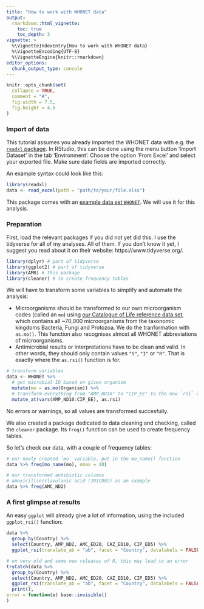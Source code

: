 ```yaml
---
title: "How to work with WHONET data"
output:
  rmarkdown::html_vignette:
    toc: true
    toc_depth: 3
vignette: >
  %\VignetteIndexEntry{How to work with WHONET data}
  %\VignetteEncoding{UTF-8}
  %\VignetteEngine{knitr::rmarkdown}
editor_options:
  chunk_output_type: console
---
```


```r
knitr::opts_chunk$set(
  collapse = TRUE,
  comment = "#",
  fig.width = 7.5,
  fig.height = 4.5
)
```

### Import of data

This tutorial assumes you already imported the WHONET data with e.g. the [`readxl` package](https://readxl.tidyverse.org/). In RStudio, this can be done using the menu button 'Import Dataset' in the tab 'Environment'. Choose the option 'From Excel' and select your exported file. Make sure date fields are imported correctly.

An example syntax could look like this:

```r
library(readxl)
data <- read_excel(path = "path/to/your/file.xlsx")
```

This package comes with an [example data set `WHONET`](https://msberends.github.io/AMR/reference/WHONET.html). We will use it for this analysis.

### Preparation

First, load the relevant packages if you did not yet did this. I use the tidyverse for all of my analyses. All of them. If you don't know it yet, I suggest you read about it on their website: https://www.tidyverse.org/.

```r
library(dplyr) # part of tidyverse
library(ggplot2) # part of tidyverse
library(AMR) # this package
library(cleaner) # to create frequency tables
```

We will have to transform some variables to simplify and automate the analysis:

* Microorganisms should be transformed to our own microorganism codes (called an `mo`) using [our Catalogue of Life reference data set](https://msberends.github.io/AMR/reference/catalogue_of_life), which contains all ~70,000 microorganisms from the taxonomic kingdoms Bacteria, Fungi and Protozoa. We do the tranformation with `as.mo()`. This function also recognises almost all WHONET abbreviations of microorganisms.
* Antimicrobial results or interpretations have to be clean and valid. In other words, they should only contain values `"S"`, `"I"` or `"R"`. That is exactly where the `as.rsi()` function is for.

```r
# transform variables
data <- WHONET %>%
  # get microbial ID based on given organism
  mutate(mo = as.mo(Organism)) %>%
  # transform everything from "AMP_ND10" to "CIP_EE" to the new `rsi` class
  mutate_at(vars(AMP_ND10:CIP_EE), as.rsi)
```

No errors or warnings, so all values are transformed succesfully.

We also created a package dedicated to data cleaning and checking, called the `cleaner` package. Its `freq()` function can be used to create frequency tables.

So let's check our data, with a couple of frequency tables:

```r
# our newly created `mo` variable, put in the mo_name() function
data %>% freq(mo_name(mo), nmax = 10)
```
```r
# our transformed antibiotic columns
# amoxicillin/clavulanic acid (J01CR02) as an example
data %>% freq(AMC_ND2)
```

### A first glimpse at results

An easy `ggplot` will already give a lot of information, using the included `ggplot_rsi()` function:

```r
data %>%
  group_by(Country) %>%
  select(Country, AMP_ND2, AMC_ED20, CAZ_ED10, CIP_ED5) %>%
  ggplot_rsi(translate_ab = "ab", facet = "Country", datalabels = FALSE)
```

```r
# on very old and some new releases of R, this may lead to an error
tryCatch(data %>%
  group_by(Country) %>%
  select(Country, AMP_ND2, AMC_ED20, CAZ_ED10, CIP_ED5) %>%
  ggplot_rsi(translate_ab = "ab", facet = "Country", datalabels = FALSE) %>%
  print(),
error = function(e) base::invisible()
)
```

